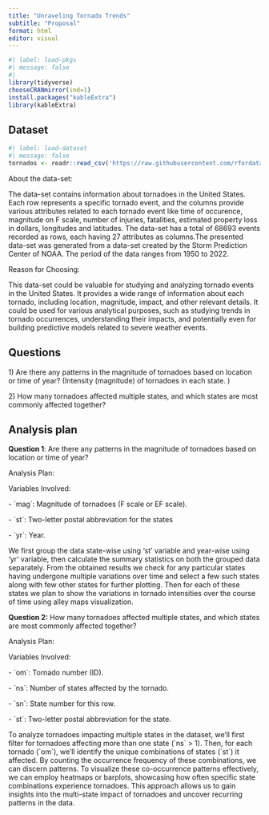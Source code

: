```yaml
---
title: "Unraveling Tornado Trends"
subtitle: "Proposal"
format: html
editor: visual
---
```


```r
#| label: load-pkgs
#| message: false
#| 
library(tidyverse)
chooseCRANmirror(ind=1)
install.packages("kableExtra")
library(kableExtra)

```

## Dataset

```r
#| label: load-dataset
#| message: false
tornados <- readr::read_csv('https://raw.githubusercontent.com/rfordatascience/tidytuesday/master/data/2023/2023-05-16/tornados.csv')
```

About the data-set:

The data-set contains information about tornadoes in the United States. Each row represents a specific tornado event, and the columns provide various attributes related to each tornado event like time of occurence, magnitude on F scale, number of injuries, fatalities, estimated property loss in dollars, longitudes and latitudes. The data-set has a total of 68693 events recorded as rows, each having 27 attributes as columns.The presented data-set was generated from a data-set created by the Storm Prediction Center of NOAA. The period of the data ranges from 1950 to 2022.

Reason for Choosing:

This data-set could be valuable for studying and analyzing tornado events in the United States. It provides a wide range of information about each tornado, including location, magnitude, impact, and other relevant details. It could be used for various analytical purposes, such as studying trends in tornado occurrences, understanding their impacts, and potentially even for building predictive models related to severe weather events.

## Questions

1\) Are there any patterns in the magnitude of tornadoes based on location or time of year? (Intensity (magnitude) of tornadoes in each state. )

2\) How many tornadoes affected multiple states, and which states are most commonly affected together?

## Analysis plan

**Question 1**: Are there any patterns in the magnitude of tornadoes based on location or time of year?

Analysis Plan:

Variables Involved:

\- \`mag\`: Magnitude of tornadoes (F scale or EF scale).

\- \`st\`: Two-letter postal abbreviation for the states

\- \`yr\`: Year.

We first group the data state-wise using 'st' variable and year-wise using 'yr' variable, then calculate the summary statistics on both the grouped data separately. From the obtained results we check for any particular states having undergone multiple variations over time and select a few such states along with few other states for further plotting. Then for each of these states we plan to show the variations in tornado intensities over the course of time using alley maps visualization.

**Question 2:** How many tornadoes affected multiple states, and which states are most commonly affected together?

Analysis Plan:

Variables Involved:

\- \`om\`: Tornado number (ID).

\- \`ns\`: Number of states affected by the tornado.

\- \`sn\`: State number for this row.

\- \`st\`: Two-letter postal abbreviation for the state.

To analyze tornadoes impacting multiple states in the dataset, we'll first filter for tornadoes affecting more than one state (\`ns\` \> 1). Then, for each tornado (\`om\`), we'll identify the unique combinations of states (\`st\`) it affected. By counting the occurrence frequency of these combinations, we can discern patterns. To visualize these co-occurrence patterns effectively, we can employ heatmaps or barplots, showcasing how often specific state combinations experience tornadoes. This approach allows us to gain insights into the multi-state impact of tornadoes and uncover recurring patterns in the data.

